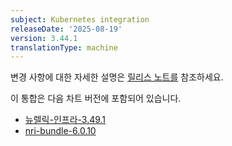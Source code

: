 ```yaml
---
subject: Kubernetes integration
releaseDate: '2025-08-19'
version: 3.44.1
translationType: machine
---
```


변경 사항에 대한 자세한 설명은 [릴리스 노트를](https://github.com/newrelic/nri-kubernetes/releases/tag/v3.44.1) 참조하세요.

이 통합은 다음 차트 버전에 포함되어 있습니다.

* [뉴렐릭-인프라-3.49.1](https://github.com/newrelic/nri-kubernetes/releases/tag/newrelic-infrastructure-3.49.1)
* [nri-bundle-6.0.10](https://github.com/newrelic/helm-charts/releases/tag/nri-bundle-6.0.10)